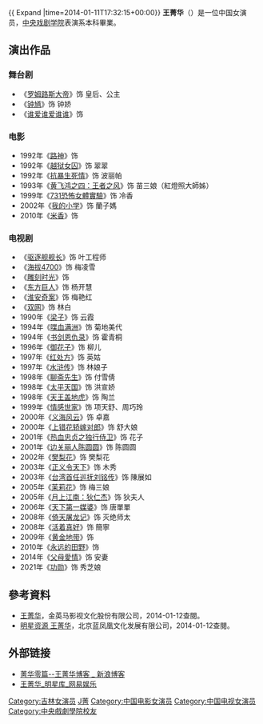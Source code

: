 {{ Expand |time=2014-01-11T17:32:15+00:00}}
{{藝人
| 姓名 = 王菁華
| 類型 = 女演員
| 圖片 = 
| 圖片尺寸 = 
| 圖片簡介 = 
| 原名 =
| 羅馬拼音 = Wang Jinghua
| 英文名 = 
| 綽號 = 
| 國籍 = {{PRC}}
| 民族 = 
| 籍貫 = [[吉林|吉林]]
| 出生日期 = {{Birth date and age|1972|11|4}}
| 出生地點 = 
| 生肖 = 
| 星座 = 
| 逝世日期 =  
| 逝世地點 = 
| 職業 = 演員
| 語言 = 普通話
| 父母 = 
| 教育程度 = [[中央戏剧学院|中央戏剧学院]]表演系本科
| 宗教信仰 = 
| 音樂類型 = 
| 出道日期 = 
| 活躍年代 =
| 唱片公司 = 
| 經紀公司 =
| 網站 = 
| IMDb = 6886247
| 電視節目 =
| 代表作 = 
}}
'''王菁华'''（{{bd|1972年|11月4日|||catIdx=W王}}）是一位中国女演员，[[中央戏剧学院|中央戏剧学院]]表演系本科畢業。

== 演出作品 ==
=== 舞台剧 ===
*《[[罗姆路斯大帝|罗姆路斯大帝]]》饰 皇后、公主
*《[[钟馗|钟馗]]》饰 钟娇
*《[[谁爱谁爱谁谁|谁爱谁爱谁谁]]》饰 

=== 电影 ===
*1992年《[[路神|路神]]》饰 
*1992年《[[越狱女囚|越狱女囚]]》饰 翠翠
*1992年《[[抗暴生死情|抗暴生死情]]》饰 波丽帕
*1993年《[[黄飞鸿之四：王者之风|黄飞鸿之四：王者之风]]》饰 苗三娘（紅燈照大師姊）
*1999年《[[731恐怖女體實驗|731恐怖女體實驗]]》饰 冷香
*2002年《[[我的小学|我的小学]]》饰 蘭子媽
*2010年《[[米香|米香]]》饰 

=== 电视剧 ===
*《[[驱逐舰舰长|驱逐舰舰长]]》饰 叶工程师
*《[[海拔4700|海拔4700]]》饰 梅凌雪
*《[[雕刻时光|雕刻时光]]》饰 
*《[[东方巨人|东方巨人]]》饰 杨开慧
*《[[淮安奇案|淮安奇案]]》饰 梅艳红
*《[[双网|双网]]》饰 林白
*1990年《[[梁子|梁子]]》饰 云霞
*1994年《[[喋血满洲|喋血满洲]]》饰 菊地美代
*1994年《[[书剑恩仇录|书剑恩仇录]]》饰 霍青桐
*1996年《[[御花子|御花子]]》饰 柳儿
*1997年《[[红处方|红处方]]》饰 英姑
*1997年《[[水浒传_(电视剧)|水浒传]]》饰 林娘子
*1998年《[[聊斋先生|聊斋先生]]》饰 付雪倩
*1998年《[[太平天国|太平天国]]》饰 洪宣娇
*1998年《[[天王盖地虎|天王盖地虎]]》饰 陶兰
*1999年《[[情感世家|情感世家]]》饰 项天舒、周巧玲
*2000年《[[义海风云|义海风云]]》饰 卓嘉
*2000年《[[上錯花轎嫁對郎_(電視劇)|上错花轿嫁对郎]]》饰 舒大娘
*2001年《[[热血忠贞之独行侍卫|热血忠贞之独行侍卫]]》饰 花子
*2001年《[[边关丽人陈圆圆|边关丽人陈圆圆]]》饰 陈圆圆
*2002年《[[樊梨花|樊梨花]]》饰 樊梨花
*2003年《[[正义令天下|正义令天下]]》饰 木秀
*2003年《[[台湾首任巡抚刘铭传|台湾首任巡抚刘铭传]]》饰 陳展如
*2005年《[[茉莉花|茉莉花]]》饰 梅三娘
*2005年《[[月上江南：狄仁杰|月上江南：狄仁杰]]》饰 狄夫人
*2006年《[[天下第一媒婆|天下第一媒婆]]》饰 唐單單
*2008年《[[倚天屠龙记|倚天屠龙记]]》饰 灭绝师太
*2008年《[[活着真好|活着真好]]》饰 簡寧
*2009年《[[黄金地带|黄金地带]]》饰 
*2010年《[[永远的田野|永远的田野]]》饰
*2014年《[[父母愛情|父母愛情]]》饰 安妻
*2021年《[[功勋_(2021年电视剧)|功勋]]》饰 秀芝娘

==參考資料==
*[https://web.archive.org/web/20140111185846/http://www.jymys.com/artist/profile?artist_id=25 王菁华]，金英马影视文化股份有限公司，2014-01-12查閱。
*[https://web.archive.org/web/20140111195957/http://www.bpstar.cn/w004.html 明星资源 王菁华]，北京蓝凤凰文化发展有限公司，2014-01-12查閱。

==外部链接==
*[http://blog.sina.com.cn/wangjinghua 菁华零篇--王菁华博客 _ 新浪博客] {{Wayback|url=http://blog.sina.com.cn/wangjinghua |date=20090125042404 }}
*[https://web.archive.org/web/20160305013944/http://data.ent.163.com/star/product/00000OXF.html 王菁华_明星库_网易娱乐]

{{DEFAULTSORT:W}}
[[Category:吉林女演员|Category:吉林女演员]]
[[Category:王姓|J菁]]
[[Category:中国电影女演员|Category:中国电影女演员]]
[[Category:中国电视女演员|Category:中国电视女演员]]
[[Category:中央戲劇學院校友|Category:中央戲劇學院校友]]